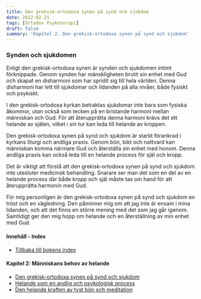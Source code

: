 ```yaml
---
title: Den grekisk-ortodoxa synen på synd och sjukdom
date: 2022-02-21
tags: [Ortodox Psykoterapi]
draft: false
summary: 'Kapitel 2. Den grekisk-ortodoxa synen på synd och sjukdom'
---
```


### Synden och sjukdomen

Enligt den grekisk-ortodoxa synen är synden och sjukdomen intimt förknippade. Genom synden har mänskligheten brutit sin enhet med Gud och skapat en disharmoni som har spridit sig till hela världen. Denna disharmoni har lett till sjukdomar och lidanden på alla nivåer, både fysiskt och psykiskt.

I den grekisk-ortodoxa kyrkan betraktas sjukdomar inte bara som fysiska åkommor, utan också som tecken på en bristande harmoni mellan människan och Gud. För att återupprätta denna harmoni krävs det ett helande av själen, vilket i sin tur kan leda till helande av kroppen.

Den grekisk-ortodoxa synen på synd och sjukdom är starkt förankrad i kyrkans liturgi och andliga praxis. Genom bön, bikt och nattvard kan människan komma närmare Gud och återställa sin enhet med honom. Denna andliga praxis kan också leda till en helande process för själ och kropp.

Det är viktigt att förstå att den grekisk-ortodoxa synen på synd och sjukdom inte utesluter medicinsk behandling. Snarare ser man det som en del av en helande process där både kropp och själ måste tas om hand för att återupprätta harmonin med Gud.

För mig personligen är den grekisk-ortodoxa synen på synd och sjukdom en tröst och en vägledning. Den påminner mig om att jag inte är ensam i mina lidanden, och att det finns en större mening med det som jag går igenom. Samtidigt ger den mig hopp om helande och en återställning av min enhet med Gud.

#### Innehåll - Index

- [Tillbaka till bokens index](/blog/ortodox-psykoterapi/ortodox-psykoterapi-innehall)

#### Kapitel 2: Människans behov av helande

- [Den grekisk-ortodoxa synen på synd och sjukdom](/blog/ortodox-psykoterapi/den-grekisk-ortodoxa-synen-på-synd-och-sjukdom)
- [Helande som en andlig och psykologisk process](#helande-som-en-andlig-och-psykologisk-process)
- [Den helande kraften av tyst bön och meditation](#den-helande-kraften-av-tyst-bön-och-meditation)
